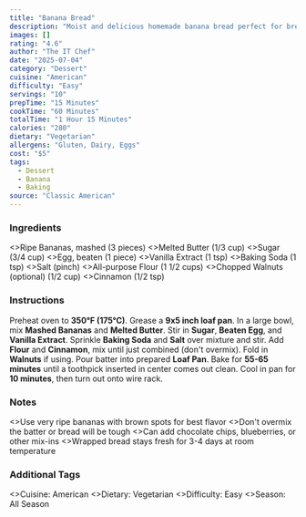 ```yaml
---
title: "Banana Bread"
description: "Moist and delicious homemade banana bread perfect for breakfast or snacks."
images: []
rating: "4.6"
author: "The IT Chef"
date: "2025-07-04"
category: "Dessert"
cuisine: "American"
difficulty: "Easy"
servings: "10"
prepTime: "15 Minutes"
cookTime: "60 Minutes"
totalTime: "1 Hour 15 Minutes"
calories: "280"
dietary: "Vegetarian"
allergens: "Gluten, Dairy, Eggs"
cost: "$5"
tags:
  - Dessert
  - Banana
  - Baking
source: "Classic American"
---
```



### Ingredients

<RecipeIngredients>
  <>Ripe Bananas, mashed (3 pieces)</>
  <>Melted Butter (1/3 cup)</>
  <>Sugar (3/4 cup)</>
  <>Egg, beaten (1 piece)</>
  <>Vanilla Extract (1 tsp)</>
  <>Baking Soda (1 tsp)</>
  <>Salt (pinch)</>
  <>All-purpose Flour (1 1/2 cups)</>
  <>Chopped Walnuts (optional) (1/2 cup)</>
  <>Cinnamon (1/2 tsp)</>
</RecipeIngredients>

### Instructions

<RecipeInstructions>
  <RecipeInstructions.Section title="Prepare Batter">
    <RecipeInstructions.Step>
      Preheat oven to <strong>350°F (175°C)</strong>. Grease a <strong>9x5 inch loaf pan</strong>.
    </RecipeInstructions.Step>
    <RecipeInstructions.Step>
      In a large bowl, mix <strong>Mashed Bananas</strong> and <strong>Melted Butter</strong>.
    </RecipeInstructions.Step>
    <RecipeInstructions.Step>
      Stir in <strong>Sugar</strong>, <strong>Beaten Egg</strong>, and <strong>Vanilla Extract</strong>.
    </RecipeInstructions.Step>
    <RecipeInstructions.Step>
      Sprinkle <strong>Baking Soda</strong> and <strong>Salt</strong> over mixture and stir.
    </RecipeInstructions.Step>
    <RecipeInstructions.Step>
      Add <strong>Flour</strong> and <strong>Cinnamon</strong>, mix until just combined (don't overmix).
    </RecipeInstructions.Step>
    <RecipeInstructions.Step>
      Fold in <strong>Walnuts</strong> if using.
    </RecipeInstructions.Step>
  </RecipeInstructions.Section>
  <RecipeInstructions.Section title="Bake">
    <RecipeInstructions.Step>
      Pour batter into prepared <strong>Loaf Pan</strong>.
    </RecipeInstructions.Step>
    <RecipeInstructions.Step>
      Bake for <strong>55-65 minutes</strong> until a toothpick inserted in center comes out clean.
    </RecipeInstructions.Step>
    <RecipeInstructions.Step>
      Cool in pan for <strong>10 minutes</strong>, then turn out onto wire rack.
    </RecipeInstructions.Step>
  </RecipeInstructions.Section>
</RecipeInstructions>

### Notes

<RecipeNotes>
  <>Use very ripe bananas with brown spots for best flavor</>
  <>Don't overmix the batter or bread will be tough</>
  <>Can add chocolate chips, blueberries, or other mix-ins</>
  <>Wrapped bread stays fresh for 3-4 days at room temperature</>
</RecipeNotes>

### Additional Tags

<RecipeTags>
  <>Cuisine: American</>
  <>Dietary: Vegetarian</>
  <>Difficulty: Easy</>
  <>Season: All Season</>
</RecipeTags>
